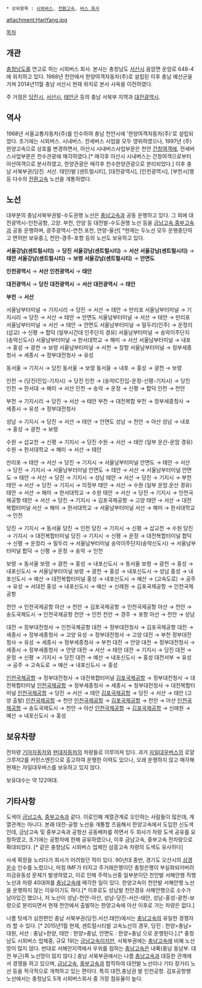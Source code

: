  * 상위항목 : [[시외버스]], [[전환고속]], [[버스 회사]]

attachment:HanYang.jpg

[[목차]]
== 개관 ==
[[충청남도]]를 연고로 하는 시외버스 회사. 본사는 충청남도 [[서산시]] 음암면 운암로 648-4에 위치하고 있다. 1968년 천안에서 한양여객자동차(주)로 설립된 이후 충남 예산군을 거쳐 2014년11월 충남 서산시 현재 위치로 본사 사옥을 이전하였다.

주 거점은 [[당진시]], [[서산시]], [[태안군]] 등의 충남 서북부 지역과 [[대전광역시]].

== 역사 ==
1968년 서울교통자동차(주)를 인수하여 충남 천안시에 '한양여객자동차(주)'로 설립되었다. 초기에는 시외버스. 시내버스. 전세버스 사업을 모두 영위하였으나, 1997년 (주)한양고속으로 상호를 변경하면서, 아산시 시내버스사업부문은 천안 [[건창여객]]에, 전세버스사업부문은 천수관광에 매각하였다.[* 매각후 아산시 시내버스는 건창여객으로부터 아산여객으로 분사하였고, 한양관광은 매각후 천수한양관광으로 분리되었다.] 이후 충남 서북부권(당진. 서산. 태안)발 [센트럴시티], [대전광역시], [인천광역시], [부천시]행 등 다수의 [[전환고속]] 노선을 개통하였다.

== 노선 ==
대부분의 충남서북부권발-수도권행 노선은 [[충남고속]]과 공동 운행하고 있다. 그 외에 대전광역시-인천공항, 고양. 부천, 안양 등 대전발-수도권행 노선 등을 [[금남고속]],[[중부고속]]과 공동 운행하며, 광주광역시-연천.포천, 안양-울산[ *현재는 두노선 모두 운행중단하고 면허만 보유중.], 천안-경주-포항 등의 노선도 보유하고 있다.


'''{{{#green 고속버스(전환고속) 운행 노선}}}'''

'''서울강남(센트럴시티)''' → '''당진'''
'''서울강남(센트럴시티)''' → '''서산'''
'''서울강남(센트럴시티)''' → '''태안'''
'''서울강남(센트럴시티)''' → '''보령'''
'''서울강남(센트럴시티)''' → '''안면도'''

'''인천광역시''' → '''서산'''
'''인천광역시''' → '''태안'''

'''대전광역시''' → '''당진'''
'''대전광역시''' → '''서산'''
'''대전광역시''' → '''태안'''

'''부천''' → '''서산'''


'''{{{#green 시외버스 운행 노선}}}'''

서울남부터미널 → 기지시리 → 당진 → 서산 → 태안 → 만리포
서울남부터미널 → 기지시리 → 당진 → 서산 → 태안 → 안면도
서울남부터미널 → 서산 → 태안 → 만리포
서울남부터미널 → 서산 → 태안 → 안면도
서울남부터미널 → 밀두리(인주) → 운정리(삽교) → 신평 → 합덕 (일부시간대 인주단지 경유)
서울남부터미널 → 송악이주단지(송악신도시)
서울남부터미널 → 한서대학교 → 해미 → 서산
서울남부터미널 → 내포 → 홍성 → 광천 → 보령
서울남부터미널 → 서천 → 장항
서울남부터미널 → 정부세종청사 → 세종시 → 정부대전청사 → 유성

동서울 → 기지시 → 당진
동서울 → 보령
동서울 → 내포 → 홍성 → 광천 → 보령

인천 → (당진I진입-기지시) → 당진
인천 → (송악IC진입-운정-신평-기지시) → 당진
인천 → 한서대 → 해미 → 서산
인천 → 송악 → 운정 → 신평 → 합덕
인천 → 천안

부천 → 기지시리 → 당진 → 서산 → 태안
부천 → 대전복합
부천 → 정부세종청사 → 세종시 → 유성 → 정부대전청사

성남 → 기지시 → 당진 → 서산 → 태안 → 안면도
성남 → 천안 → 아산
성남 → 내포 → 홍성 → 광천 → 보령

수원 → 삽교천 → 신평 → 기지시 → 당진
수원 → 서산 → 태안 (일부 운산-운암 경유)
수원 → 한서대학교 → 해미 → 서산 → 태안

만리포 → 태안 → 서산 → 당진 → 기지시 → 서울남부터미널
안면도 → 태안 → 서산 → 당진 → 기지시 → 서울남부터미널
안면도 → 태안 → 서산 → 서울남부터미널
안면도 → 태안 → 서산 → 당진 → 기지시 → 성남
태안 → 서산 → 당진 → 기지시 → 부천
태안 → 서산 → 당진 → 기지시 → 의정부
태안 → 서산 → 수원 (일부 운암.운산 경유)
태안 → 서산 → 해미 → 한서대학교 → 수원
태안 → 서산 → 당진 → 기지시 → 인천국제공항
태안 → 서산 → 당진 → 기지시 → 김포국제공항 → 고양
태안 → 서산 → 대전복합터미널
서산 → 해미 → 한서대학교 → 서울남부터미널
서산 → 해미 → 한서대학교 → 인천

당진 → 기지시 → 동서울
당진 → 인천
당진 → 기지시 → 신평 → 삽교천 → 수원
당진 → 기지시 → 대전복합터미널
당진 → 기지시 → 신평 → 운정 → 대전복합터미널
합덕 → 신평 → 운정리 → 밀두리 → 서울남부터미널
송악이주단지(송악신도시) → 서울남부터미널
합덕 → 신평 → 운정 → 송악 → 인천

보령 → 동서울
보령 → 광천 → 홍성 → 내포신도시 → 동서울
보령 → 광천 → 홍성 → 내포신도시 → 서울남부터미널 
보령 → 광천 → 홍성 → 내포신도시 → 성남
홍성 → 내포신도시 → 예산 → 대전복합터미널
홍성 → 내포신도시 → 예산 → (고속도로) → 공주 → 유성 → 서대전
홍성 → 내포신도시 → 예산 → 신례원 → 김포국제공항 → 인천국제공항

천안 → 인천국제공항
아산 → 천안 → 김포국제공항 → 인천국제공항
아산 → 천안 → 송도국제도시 → 인천국제공항
천안 → 인천
천안 → 경주 → 포항
아산 → 천안 → 성남

대전 → 정부대전청사 → 인천국제공항
대전 → 정부대전청사 → 김포국제공항
대전 → 세종시 → 정부세종청사 → 고양
유성 → 정부대전청사 → 고양
대전 → 부천
정부대전청사 → 유성 → 세종시 → 정부세종청사 → 부천
대전 → 안양
대전 → 정부대전청사 → 세종시 → 정부세종청사 → 안양
대전 → 서산 → 태안
대전 → 기지시 → 당진
대전 → 운정 → 신평 → 기지시 → 당진
대전 → 예산 → 내포신도시 → 홍성
대전서부 → 유성 → 공주 → 고속도로 → 예산 → 내포신도시 → 홍성

[[인천국제공항]] → 정부대전청사 → 대전복합터미널
[[김포국제공항]] → 정부대전청사 → 대전복합터미널
[[인천국제공항]] → 정부세종청사 → 세종시 → 정부대전청사 → 대전복합터미널
[[인천국제공항]] → 당진 → 서산 → 태안
[[김포국제공항]] → 당진 → 서산 → 태안 (고양 출발)
[[인천국제공항]] → 천안
[[인천국제공항]] → [[김포국제공항]] → 천안 → 아산
[[인천국제공항]] → 송도국제도시 → 천안 → 아산
[[인천국제공항]] → [[김포국제공항]] → 신례원 → 예산 → 내포신도시 → 홍성

== 보유차량 ==
전차량 [[기아자동차]]와 [[현대자동차]]의 차량들로 이루어져 있다. 과거 [[자일대우버스]]의 로얄크루저2를 커민스엔진으로 출고하여 운행한 이력도 있으나, 오래 운행하지 않고 매각해 현재는 자일대우버스를 보유하고 있지 않다.

보유대수는 약 122여대.

== 기타사항 ==
도색이 [[금남고속]], [[중부고속]]과 같다. 이로인해 계열관계로 오인하는 사람들이 많은데, 계열관계는 아니다. 본래 대전-공항 노선을 개통할 즈음해서 한양고속에서 도입한 신도색인데, 금남고속 및 중부고속과 공항선 공동배차를 하면서 두 회사가 차량 도색 공유를 요청하였고, 초기에는 공항차에 한해 공유하였으나, 이후 금남고속, 중부고속 전차량으로 확대되었다. [* 같은 충청남도 시외버스 업체인 삼흥고속 차량의 도색도 유사하다]

사세 확장을 노리다가 회사가 어려웠던 적이 있다. 90년대 중반, 경기도 오산시의 [[삼경운수]] 인수를 노렸으나, 마침 IMF가 터지고 주거래은행이던 충청은행이 부실화되어버려 자금유동성 문제가 발생하였고, 이로 인해 주력노선중 일부분이던 천안발 서해안행 직행노선과 차량 40대여를 [[충남고속]]에 매각한 일이 있다. 한양고속이 천안발 서해안행 노선을 운행하지 않는 이유이기도 하다.[* 이후로도 성남발 천안경유 서해안행으로 소수가 남아있긴 했으나, 저 노선이 성남-천안-아산, 성남-당진-서산-태안, 성남-홍성-광천-보령으로 분리되면서 현재 천안에서 출발하는 한양고속에 아산 이후로 가는 차량은 없다.]

나름 텃세가 심한편인 충남 서북부권(당진.서산.태안)에서는 [[충남고속]]의 유일한 경쟁자라 할 수 있다. [* 2015년1월 현재, 센트럴시티발 고속노선의 경우, 당진 : 한양>충남>대원,  서산 : 충남>한양,  태안 : 한양>충남,  안면도 : 한양=충남 으로 운행된다.].[* 충청남도 시외버스 업체중, 규모 1위는 [[금남고속]]이지만, 서북부권에는 [[충남고속]]에 비해 노선망이 많지 않다. 반대로 서해안지역에서 우위를 점하는 [[충남고속]]은 내륙(충남 동남부. 대전 부근)쪽 노선망이 많지 않다.] 충남 서북부권에서는 나름 [[충남고속]]과 대등한 관계에서 경쟁을 하고 있으며, [[금남고속]], [[중부고속]]과 합작하여 대전발 노선이나 기타 장거리 노선 등을 적극적으로 개척하고 있는 편이다. 특히 대전,충남권 발 인천공항. 김포공항행 노선에서는 충청남도 5개 시외버스회사 중 가장 점유율이 높다.

